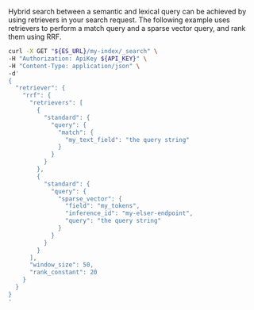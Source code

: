 


Hybrid search between a semantic and lexical query can be achieved by using retrievers in your search request.
The following example uses retrievers to perform a match query and a sparse vector query, and rank them using RRF.

```bash
curl -X GET "${ES_URL}/my-index/_search" \
-H "Authorization: ApiKey ${API_KEY}" \
-H "Content-Type: application/json" \
-d'
{
  "retriever": {
    "rrf": {
      "retrievers": [
        {
          "standard": {
            "query": {
              "match": {
                "my_text_field": "the query string"
              }
            }
          }
        },
        {
          "standard": {
            "query": {
              "sparse_vector": {
                "field": "my_tokens",
                "inference_id": "my-elser-endpoint",
                "query": "the query string"
              }
            }
          }
        }
      ],
      "window_size": 50,
      "rank_constant": 20
    }
  }
}
'
```
